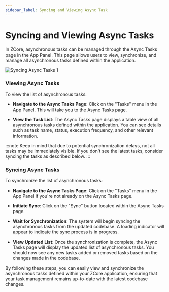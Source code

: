 ```yaml
---
sidebar_label: Syncing and Viewing Async Task
---
```


# Syncing and Viewing Async Tasks

In ZCore, asynchronous tasks can be managed through the Async Tasks page in the App Panel. This page allows users to view, synchronize, and manage all asynchronous tasks defined within the application.

![Syncing Async Tasks 1](/img/async-tasks/syncing-and-viewing-async-tasks1.png)

### Viewing Async Tasks

To view the list of asynchronous tasks:

- **Navigate to the Async Tasks Page**: Click on the "Tasks" menu in the App Panel. This will take you to the Async Tasks page.
  
- **View the Task List**: The Async Tasks page displays a table view of all asynchronous tasks defined within the application. You can see details such as task name, status, execution frequency, and other relevant information.

:::note
Keep in mind that due to potential synchronization delays, not all tasks may be immediately visible. If you don't see the latest tasks, consider syncing the tasks as described below.
:::

### Syncing Async Tasks

To synchronize the list of asynchronous tasks:

- **Navigate to the Async Tasks Page**: Click on the "Tasks" menu in the App Panel if you're not already on the Async Tasks page.
  
- **Initiate Sync**: Click on the "Sync" button located within the Async Tasks page.

- **Wait for Synchronization**: The system will begin syncing the asynchronous tasks from the updated codebase. A loading indicator will appear to indicate the sync process is in progress.

- **View Updated List**: Once the synchronization is complete, the Async Tasks page will display the updated list of asynchronous tasks. You should now see any new tasks added or removed tasks based on the changes made in the codebase.

By following these steps, you can easily view and synchronize the asynchronous tasks defined within your ZCore application, ensuring that your task management remains up-to-date with the latest codebase changes.
